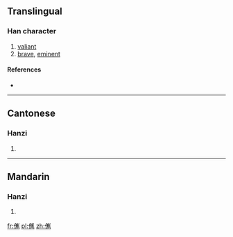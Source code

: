 ==Translingual==

===Han character===
{{Han char|rn=9|rad=人|as=15|sn=17|four=|canj=人山人尸 (OUOS)|ids=⿰[[亻]][[嶲]]}}

# [[valiant]]
# [[brave]], [[eminent]]

====References====
* {{Han ref|kx=0120.190|hdz=10235.040|uh=349E|ud=13470}}

----

==Cantonese==

===Hanzi===
{{yue-hanzi|jyut=[[zeon3]]|y=jeun3}}

# {{defn|lang=yue|sort=人15}}

----

==Mandarin==

===Hanzi===
{{cmn-hanzi|pin=[[jùn]] ([[jun4]]), [[kě]] ([[ke3]])|wg=chün<sup>4</sup>, k'o<sup>3</sup>}}

# {{defn|lang=cmn|sort=人15}}

[[fr:㒞]]
[[pl:㒞]]
[[zh:㒞]]